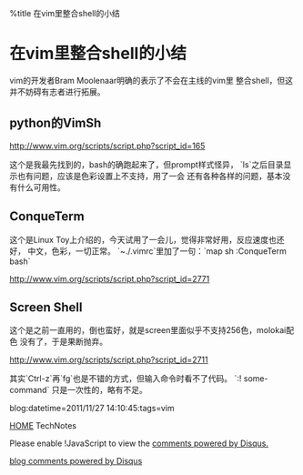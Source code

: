 %title 在vim里整合shell的小结


=在vim里整合shell的小结=

vim的开发者Bram Moolenaar明确的表示了不会在主线的vim里
整合shell，但这并不妨碍有志者进行拓展。

==python的VimSh==
http://www.vim.org/scripts/script.php?script_id=165

这个是我最先找到的，bash的确跑起来了，但prompt样式怪异，
`ls`之后目录显示也有问题，应该是色彩设置上不支持，用了一会
还有各种各样的问题，基本没有什么可用性。

==ConqueTerm==

这个是Linux Toy上介绍的，今天试用了一会儿，觉得非常好用，反应速度也还好，
中文，色彩，一切正常。
`~./.vimrc`里加了一句：`map <leader>sh :ConqueTerm bash<cr>`

http://www.vim.org/scripts/script.php?script_id=2771

==Screen Shell==

这个是之前一直用的，倒也蛮好，就是screen里面似乎不支持256色，molokai配色
没有了，于是果断抛弃。

http://www.vim.org/scripts/script.php?script_id=2711

其实`Ctrl-z`再`fg`也是不错的方式，但输入命令时看不了代码。
`:! some-command` 只是一次性的，略有不足。

blog:datetime=2011/11/27 14:10:45:tags=vim

[[index|HOME]]   TechNotes

<div id="disqus_thread"></div>
<script type="text/javascript" src="comment.js">
</script>
<noscript>Please enable !JavaScript to view the <a href="http://disqus.com/?ref_noscript">comments powered by Disqus.</a></noscript>
<a href="http://disqus.com" class="dsq-brlink">blog comments powered by <span class="logo-disqus">Disqus</span></a>
<script type="text/javascript" src="count.js">
</script>


